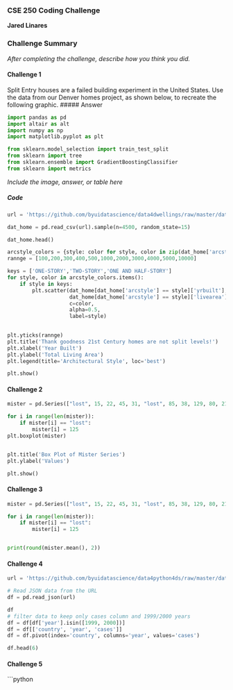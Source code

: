 ### CSE 250 Coding Challenge

__Jared Linares__

### Challenge Summary

_After completing the challenge, describe how you think you did._

#### Challenge 1
Split Entry houses are a failed building experiment in the United States. Use the data from our Denver homes project, as shown below, to recreate the following graphic.
##### Answer

```python
import pandas as pd 
import altair as alt
import numpy as np
import matplotlib.pyplot as plt

from sklearn.model_selection import train_test_split
from sklearn import tree
from sklearn.ensemble import GradientBoostingClassifier
from sklearn import metrics
```




_Include the image, answer, or table here_

##### Code

```python
 
url = 'https://github.com/byuidatascience/data4dwellings/raw/master/data-raw/dwellings_denver/dwellings_denver.csv'

dat_home = pd.read_csv(url).sample(n=4500, random_state=15)

dat_home.head()
```
```python

arcstyle_colors = {style: color for style, color in zip(dat_home['arcstyle'].unique(), plt.cm.tab10.colors)}
rannge = [100,200,300,400,500,1000,2000,3000,4000,5000,10000]

keys = ['ONE-STORY','TWO-STORY','ONE AND HALF-STORY']
for style, color in arcstyle_colors.items():
    if style in keys:
        plt.scatter(dat_home[dat_home['arcstyle'] == style]['yrbuilt'],
                    dat_home[dat_home['arcstyle'] == style]['livearea'],
                    c=color,
                    alpha=0.5,
                    label=style)
       

plt.yticks(rannge)
plt.title('Thank goodness 21st Century homes are not split levels!')
plt.xlabel('Year Built')
plt.ylabel('Total Living Area')
plt.legend(title='Architectural Style', loc='best')

plt.show()


```

#### Challenge 2
```python
mister = pd.Series(["lost", 15, 22, 45, 31, "lost", 85, 38, 129, 80, 21, 2])

for i in range(len(mister)):
    if mister[i] == "lost":
        mister[i] = 125
plt.boxplot(mister)


plt.title('Box Plot of Mister Series')
plt.ylabel('Values')

plt.show()

```

#### Challenge 3
```python
mister = pd.Series(["lost", 15, 22, 45, 31, "lost", 85, 38, 129, 80, 21, 2])

for i in range(len(mister)):
    if mister[i] == "lost":
        mister[i] = 125


print(round(mister.mean(), 2))
```

#### Challenge 4
```python
url = 'https://github.com/byuidatascience/data4python4ds/raw/master/data-raw/table1/table1.json'

# Read JSON data from the URL
df = pd.read_json(url)

df
# filter data to keep only cases column and 1999/2000 years
df = df[df['year'].isin([1999, 2000])]
df = df[['country', 'year', 'cases']]
df = df.pivot(index='country', columns='year', values='cases')

df.head(6)
```

#### Challenge 5
```python


